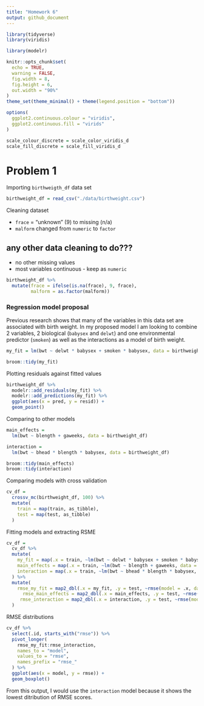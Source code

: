 ```yaml
---
title: "Homework 6"
output: github_document
---
```


```r
library(tidyverse)
library(viridis)

library(modelr)

knitr::opts_chunk$set(
  echo = TRUE,
  warning = FALSE, 
  fig.width = 8, 
  fig.height = 6, 
  out.width = "90%"
)
theme_set(theme_minimal() + theme(legend.position = "bottom"))

options(
  ggplot2.continuous.colour = "viridis",
  ggplot2.continuous.fill = "virids"
)

scale_colour_discrete = scale_color_viridis_d
scale_fill_discrete = scale_fill_viridis_d
```

# Problem 1

Importing `birthweigth_df` data set

```r
birthweight_df = read_csv("./data/birthweight.csv")
```

Cleaning dataset

* `frace` = "unknown" (9) to missing (n/a)
* `malform` changed from `numeric` to `factor`

## any other data cleaning to do???
* no other missing values
* most variables continuous - keep as `numeric`

```r
birthweight_df %>% 
  mutate(frace = ifelse(is.na(frace), 9, frace),
         malform = as.factor(malform))
```

### Regression model proposal 

Previous research shows that many of the variables in this data set are associated with birth weight. In my proposed model I am looking to combine 2 variables, 2 biological (`babysex` and `delwt`) and one environmental predictor (`smoken`) as well as the interactions as a model of birth weight. 

```r
my_fit = lm(bwt ~ delwt * babysex + smoken * babysex, data = birthweight_df)

broom::tidy(my_fit)
```

Plotting residuals against fitted values 

```r
birthweight_df %>% 
  modelr::add_residuals(my_fit) %>% 
  modelr::add_predictions(my_fit) %>% 
  ggplot(aes(x = pred, y = resid)) + 
  geom_point()
```

Comparing to other models

```r
main_effects = 
  lm(bwt ~ blength + gaweeks, data = birthweight_df)

interaction = 
  lm(bwt ~ bhead * blength * babysex, data = birthweight_df)

broom::tidy(main_effects)
broom::tidy(interaction)
```

Comparing models with cross validation 


```r

cv_df = 
  crossv_mc(birthweight_df, 100) %>% 
  mutate(
    train = map(train, as_tibble),
    test = map(test, as_tibble)
  )
```

Fitting models and extracting RSME

```r
cv_df = 
  cv_df %>% 
  mutate(
    my_fit = map(.x = train, ~lm(bwt ~ delwt * babysex + smoken * babysex, data = .x)),
    main_effects = map(.x = train, ~lm(bwt ~ blength + gaweeks, data = .x)),
    interaction = map(.x = train, ~lm(bwt ~ bhead * blength * babysex, data = .x))
  ) %>% 
  mutate(
    rmse_my_fit = map2_dbl(.x = my_fit, .y = test, ~rmse(model = .x, data = .y)),
      rmse_main_effects = map2_dbl(.x = main_effects, .y = test, ~rmse(model = .x, data = .y)),
     rmse_interaction = map2_dbl(.x = interaction, .y = test, ~rmse(model = .x, data = .y))
  )
```

RMSE distributions

```r
cv_df %>% 
  select(.id, starts_with("rmse")) %>% 
  pivot_longer(
    rmse_my_fit:rmse_interaction,
    names_to = "model", 
    values_to = "rmse",
    names_prefix = "rmse_"
  ) %>% 
  ggplot(aes(x = model, y = rmse)) + 
  geom_boxplot()
```

From this output, I would use the `interaction` model because it shows the lowest ditribution of RMSE scores. 
